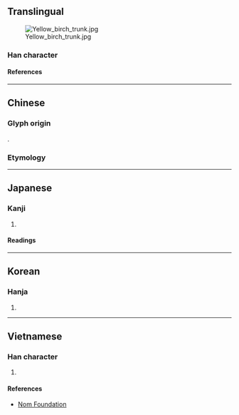{{also|幹|干}}
{{character info/new}}
==Translingual==
[[Image:Yellow birch trunk.jpg|thumb]]

===Han character===
{{Han char|rn=75|rad=木|as=10|sn=14|four=48494|canj=JJOD|ids=⿰龺⿱𠆢木}}

====References====
{{Han ref|kx=0544.010|dkj=15257|dj=0931.200|hdz=21261.100|uh=69A6}}

----

==Chinese==

===Glyph origin===
{{Han etym}}
{{Han compound|倝|木|c1=p|c2=s|t2=tree|ls=psc}}.

===Etymology===
{{zh-see|幹|v|tree trunk}}

----

==Japanese==

===Kanji===
{{ja-kanji|grade=|rs=木10}}

# {{defn|lang=ja|sort=木10}}

====Readings====
{{ja-readings
|on=かん
|kun=みき
}}

----

==Korean==

===Hanja===
{{ko-hanja|간}}

# {{defn|lang=ko|sort=木10}}

----

==Vietnamese==

===Han character===
{{vi-readings|rs=木10|reading=cán}}

# {{defn|lang=vi|sort=木10}}

====References====
* [http://nomfoundation.org/common/nom_details.php?codepoint=69a6 Nom Foundation]